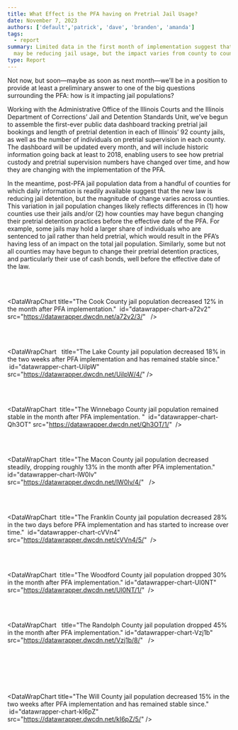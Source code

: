 ```yaml
---
title: What Effect is the PFA having on Pretrial Jail Usage?
date: November 7, 2023
authors: ['default','patrick', 'dave', 'branden', 'amanda']
tags:
  - report
summary: Limited data in the first month of implementation suggest that the PFA
  may be reducing jail usage, but the impact varies from county to county.
type: Report
---
```


Not now, but soon—maybe as soon as next month—we’ll be in a position to provide at least a preliminary answer to one of the big questions surrounding the PFA: how is it impacting jail populations?

Working with the Administrative Office of the Illinois Courts and the Illinois Department of Corrections’ Jail and Detention Standards Unit, we’ve begun to assemble the first-ever public data dashboard tracking pretrial jail bookings and length of pretrial detention in each of Illinois’ 92 county jails, as well as the number of individuals on pretrial supervision in each county. The dashboard will be updated every month, and will include historic information going back at least to 2018, enabling users to see how pretrial custody and pretrial supervision numbers have changed over time, and how they are changing with the implementation of the PFA.

In the meantime, post-PFA jail population data from a handful of counties for which daily information is readily available suggest that the new law is reducing jail detention, but the magnitude of change varies across counties. This variation in jail population changes likely reflects differences in (1) how counties use their jails and/or (2) how counties may have begun changing their pretrial detention practices before the effective date of the PFA. For example, some jails may hold a larger share of individuals who are sentenced to jail rather than held pretrial, which would result in the PFA’s having less of an impact on the total jail population. Similarly, some but not all counties may have begun to change their pretrial detention practices, and particularly their use of cash bonds, well before the effective date of the law.

<br></br>

<DataWrapChart title="The Cook County jail population decreased 12% in the month after PFA implementation."  id="datawrapper-chart-a72v2" src="https://datawrapper.dwcdn.net/a72v2/3/"   />

<br></br>

<DataWrapChart   title="The Lake County jail population decreased 18% in the two weeks after PFA implementation and has remained stable since."  id="datawrapper-chart-UiIpW" src="https://datawrapper.dwcdn.net/UiIpW/4/" />

<br></br>

<DataWrapChart  title="The Winnebago County jail population remained stable in the month after PFA implementation. "  id="datawrapper-chart-Qh3OT" src="https://datawrapper.dwcdn.net/Qh3OT/1/"  />

<br></br>

<DataWrapChart  title="The Macon County jail population decreased steadily, dropping roughly 13% in the month after PFA implementation." id="datawrapper-chart-lW0lv" src="https://datawrapper.dwcdn.net/lW0lv/4/"   />

<br></br>

<DataWrapChart  title="The Franklin County jail population decreased 28% in the two days before PFA implementation and has started to increase over time."  id="datawrapper-chart-cVVn4" src="https://datawrapper.dwcdn.net/cVVn4/5/"  />

<br></br>

<DataWrapChart  title="The Woodford County jail population dropped 30% in the month after PFA implementation." id="datawrapper-chart-Ul0NT" src="https://datawrapper.dwcdn.net/Ul0NT/1/"  />

<br></br>

<DataWrapChart   title="The Randolph County jail population dropped 45% in the month after PFA implementation." id="datawrapper-chart-Vzj1b" src="https://datawrapper.dwcdn.net/Vzj1b/8/"   />

<br></br>

<DataWrapChart title="The Kendall County jail population remained stable in the month after PFA implementation." id="datawrapper-chart-Ws2yt" src="https://datawrapper.dwcdn.net/Ws2yt/4/" />

<br></br>

<DataWrapChart title="The Will County jail population decreased 15% in the two weeks after PFA implementation and has remained stable since."  id="datawrapper-chart-kI6pZ" src="https://datawrapper.dwcdn.net/kI6pZ/5/" />

<br></br>